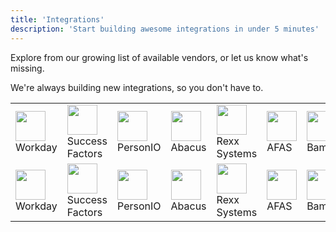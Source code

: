 ```yaml
---
title: 'Integrations'
description: 'Start building awesome integrations in under 5 minutes'
---
```


Explore from our growing list of available vendors, or let us know what's missing.

We're always building new integrations, so you don't have to.

<table>
<tr>
<td><img height="48" width="48" src="/images/workday_icon@2x.png" />Workday </td><td><img height="48" width="48" src="/images/successfactors_icon@2x.png" />Success<br/>Factors </td><td><img height="48" width="48" src="/images/personio_icon@2x.png" />PersonIO </td><td><img height="48" width="48" src="/images/abacus_icon@2x.png" />Abacus</td><td><img height="48" width="48" src="/images/rexx_icon@2x.png" />Rexx<br/>Systems</td><td><img height="48" width="48" src="/images/afas_icon@2x.png" />AFAS </td><td> <img height="48" width="48" src="/images/bamboohr_icon@2x.png" />BambooHR </td><td><img height="48" width="48" src="/images/azuread_icon@2x.png" />Azure AD </td><td>
</tr>
<td><img height="48" width="48" src="/images/workday_icon@2x.png" />Workday </td><td><img height="48" width="48" src="/images/successfactors_icon@2x.png" />Success<br/>Factors </td><td><img height="48" width="48" src="/images/personio_icon@2x.png" />PersonIO </td><td><img height="48" width="48" src="/images/abacus_icon@2x.png" />Abacus</td><td><img height="48" width="48" src="/images/rexx_icon@2x.png" />Rexx<br/>Systems</td><td><img height="48" width="48" src="/images/afas_icon@2x.png" />AFAS </td><td> <img height="48" width="48" src="/images/bamboohr_icon@2x.png" />BambooHR </td><td><img height="48" width="48" src="/images/azuread_icon@2x.png" />Azure AD </td><td>
</tr>
</table>
